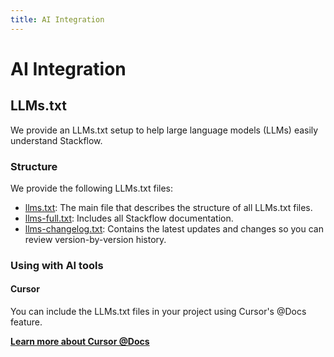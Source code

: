 ```yaml
---
title: AI Integration
---
```


# AI Integration

## LLMs.txt

We provide an LLMs.txt setup to help large language models (LLMs) easily understand Stackflow.

### Structure

We provide the following LLMs.txt files:

- [llms.txt](https://stackflow.so/api/llms.txt): The main file that describes the structure of all LLMs.txt files.
- [llms-full.txt](https://stackflow.so/api/llms-full.txt): Includes all Stackflow documentation.
- [llms-changelog.txt](https://stackflow.so/api/llms-changelog.txt): Contains the latest updates and changes so you can review version-by-version history.

### Using with AI tools
#### Cursor
You can include the LLMs.txt files in your project using Cursor's @Docs feature.

[**Learn more about Cursor @Docs**](https://docs.cursor.com/context/@-symbols/@-docs)